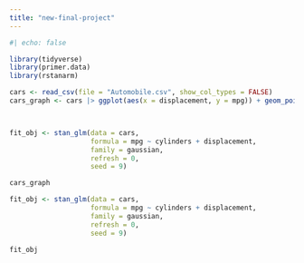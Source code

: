 ```yaml
---
title: "new-final-project"
---
```

```r
#| echo: false

library(tidyverse)
library(primer.data)
library(rstanarm)

cars <- read_csv(file = "Automobile.csv", show_col_types = FALSE)
cars_graph <- cars |> ggplot(aes(x = displacement, y = mpg)) + geom_point() + labs(title = "The Effect of Engine Displacement on Gas Mileage", x = "Engine Displacement", y = "Miles Per Gallon", subtitle = "Generally, as engine displacement increases, gas mileage decreases", caption = "Kaggle: Car Information Dataset") + theme_classic()



fit_obj <- stan_glm(data = cars, 
                    formula = mpg ~ cylinders + displacement, 
                    family = gaussian, 
                    refresh = 0,
                    seed = 9)

cars_graph

```

```r
fit_obj <- stan_glm(data = cars, 
                    formula = mpg ~ cylinders + displacement, 
                    family = gaussian, 
                    refresh = 0,
                    seed = 9)

fit_obj


```

